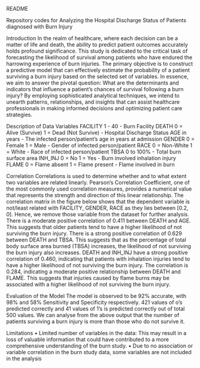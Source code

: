 README

Repository codes for Analyzing the Hospital Discharge Status of Patients diagnosed with Burn Injury

Introduction
In the realm of healthcare, where each decision can be a matter of life and death, the ability to predict patient outcomes accurately holds profound significance. This study is dedicated to the critical task of forecasting the likelihood of survival among patients who have endured the harrowing experience of burn injuries. The primary objective is to construct a predictive model that can effectively estimate the probability of a patient surviving a burn injury based on the selected set of variables. In essence, we aim to answer the pivotal question: What are the determinants and indicators that influence a patient's chances of survival following a burn injury? By employing sophisticated analytical techniques, we intend to unearth patterns, relationships, and insights that can assist healthcare professionals in making informed decisions and optimizing patient care strategies.

Description of Data Variables
FACILITY	1 - 40            -   Burn Facility
DEATH		0 = Alive (Survive)   1 = Dead (Not Survive)        -   Hospital Discharge Status
AGE	in years	        -   The infected person/patient’s age in years at admission
GENDER	0 = Female   1 = Male	        - Gender of infected person/patient
RACE	0 = Non-White   1 = White	        -   Race of infected person/patient
TBSA	0 to 100%	        -   Total burn surface area
INH_INJ	0 = No   1 = Yes        - 	Burn involved inhalation injury
FLAME	0 = Flame absent        1 = Flame present	    -  Flame involved in burn

Correlation
Correlations is used to determine whether and to what extent two variables are related linearly. Pearson's Correlation Coefficient, one of the most commonly used correlation measures, provides a numerical value that represents the strength and direction of this linear relationship. The correlation matrix in the figure below shows that the dependent variable is not/least related with FACILITY, GENDER, RACE as they lies between [0.2, 0]. Hence, we remove those variable from the dataset for further analysis.
There is a moderate positive correlation of 0.411 between DEATH and AGE. This suggests that older patients tend to have a higher likelihood of not surviving the burn injury.
There is a strong positive correlation of 0.629 between DEATH and TBSA. This suggests that as the percentage of total body surface area burned (TBSA) increases, the likelihood of not surviving the burn injury also increases.
DEATH and INH_INJ have a strong positive correlation of 0.460, indicating that patients with inhalation injuries tend to have a higher likelihood of not surviving the burn injury.
The correlation is 0.284, indicating a moderate positive relationship between DEATH and FLAME. This suggests that injuries caused by flame burns may be associated with a higher likelihood of not surviving the burn injury.


Evaluation of the Model
The model is observed to be 92% accurate, with 98% and 58% Sensitivity and Specificity respectively. 421 values of o's predicted correctly and 41 values of 1's is predicted correctly out of total 500 values. We can analyse from the above output that the number of patients surviving a burn injury is more than those who do not survive it.


Limitations 
•	Limited number of variables in the data: This may result in a loss of valuable information that could have contributed to a more comprehensive understanding of the burn study.
•	Due to no association or variable correlation in the burn study data, some variables are not included in the analysis
